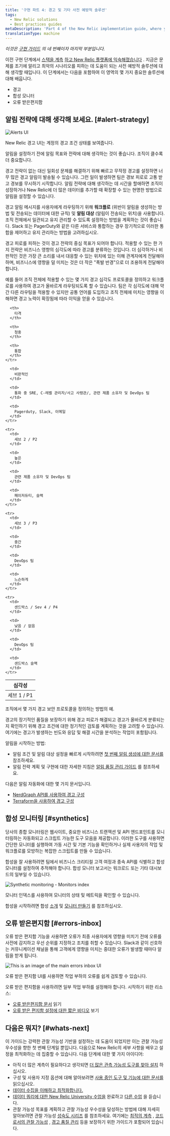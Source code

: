 ```yaml
---
title: '구현 파트 4: 경고 및 기타 사전 예방적 솔루션'
tags:
  - New Relic solutions
  - Best practices guides
metaDescription: 'Part 4 of the New Relic implementation guide, where you think about your alerting strategies, and set up alerting, synthetic monitors, and errors inbox.'
translationType: machine
---
```





_이것은 [구현 가이드](/docs/new-relic-solutions/get-started/implementation-guide-intro) 의 네 번째이자 마지막 부분입니다._

이전 구현 단계에서 [스택을 계측](/docs/new-relic-solutions/get-started/implementation-guide-instrument) [하고 New Relic 플랫폼에 익숙해졌습니다](/docs/new-relic-solutions/get-started/implementation-guide-organize-data) . 지금은 문제를 조기에 알리고 최악의 시나리오를 피하는 데 도움이 되는 사전 예방적 솔루션에 대해 생각할 때입니다. 이 단계에서는 다음을 포함하여 이 영역의 몇 가지 중요한 솔루션에 대해 배웁니다.

* 경고
* 합성 모니터
* 오류 받은편지함

## 알림 전략에 대해 생각해 보세요. [#alert-strategy]

<img
  title="Alerts UI"
  alt="Alerts UI"
  src={alertsAlertingUi}
/>

<figcaption>
  New Relic 경고 UI는 계정의 경고 조건 상태를 보여줍니다.
</figcaption>

알림을 설정하기 전에 알림 목표와 전략에 대해 생각하는 것이 좋습니다. 조직이 클수록 더 중요합니다.

경고 전략이 없는 대신 일회성 문제를 해결하기 위해 빠르고 무작정 경고를 설정하면 너무 많은 경고 알림이 발송될 수 있습니다. 그런 일이 발생하면 팀은 경보 피로로 고통 받고 경보를 무시하기 시작합니다. 알림 전략에 대해 생각하는 데 시간을 할애하면 조직이 성장하거나 New Relic에 더 많은 데이터를 추가할 때 확장할 수 있는 현명한 방법으로 알림을 설정할 수 있습니다.

경고 알림 메시지를 사용자에게 라우팅하기 위해 **워크플로** (위반이 알림을 생성하는 방법 및 전송되는 데이터에 대한 규칙) 및 **알림 대상** (알림이 전송되는 위치)을 사용합니다. 조직 전체에서 일관되고 유지 관리할 수 있도록 설정하는 방법을 계획하는 것이 좋습니다. Slack 또는 PagerDuty와 같은 다른 서비스와 통합하는 경우 장기적으로 이러한 통합을 제어하고 유지 관리하는 방법을 고려하십시오.

경고 피로를 피하는 것이 경고 전략의 중심 목표가 되어야 합니다. 적용할 수 있는 한 가지 전략은 비즈니스 영향의 심각도에 따라 경고를 분류하는 것입니다. 더 심각하거나 비판적인 것은 가장 큰 소리를 내서 대응할 수 있는 위치에 있는 이해 관계자에게 전달해야 하며, 비즈니스에 영향을 덜 미치는 것은 더 작은 "폭발 반경"으로 더 조용하게 전달해야 합니다.

예를 들어 조직 전체에 적용할 수 있는 몇 가지 경고 심각도 프로토콜을 정의하고 워크플로를 사용하여 경고가 올바르게 라우팅되도록 할 수 있습니다. 팀은 각 심각도에 대해 약간 다른 라우팅을 적용할 수 있지만 공통 언어를 도입하고 조직 전체에 미치는 영향을 이해하면 경고 노력이 확장됨에 따라 이익을 얻을 수 있습니다.

<table>
  <thead>
    <tr>
      <th>
        심각성
      </th>

      <th>
        타격
      </th>

      <th>
        청중
      </th>

      <th>
        통합
      </th>
    </tr>
  </thead>

  <tbody>
    <tr>
      <td>
        세브 1 / P1
      </td>

      <td>
        비판적인
      </td>

      <td>
        통화 중 SRE, C-레벨 관리자/사고 사령관/, 관련 제품 소유자 및 DevOps 팀
      </td>

      <td>
        Pagerduty, Slack, 이메일
      </td>
    </tr>

    <tr>
      <td>
        세브 2 / P2
      </td>

      <td>
        높은
      </td>

      <td>
        관련 제품 소유자 및 DevOps 팀
      </td>

      <td>
        페이저듀티, 슬랙
      </td>
    </tr>

    <tr>
      <td>
        세브 3 / P3
      </td>

      <td>
        중간
      </td>

      <td>
        DevOps 팀
      </td>

      <td>
        느슨하게
      </td>
    </tr>

    <tr>
      <td>
        샌드박스 / Sev 4 / P4
      </td>

      <td>
        낮음 / 없음
      </td>

      <td>
        DevOps 팀
      </td>

      <td>
        샌드박스 슬랙
      </td>
    </tr>
  </tbody>
</table>

<figcaption>
  조직에서 몇 가지 경고 보안 프로토콜을 정의하는 방법의 예.
</figcaption>

경고의 장기적인 품질을 보장하기 위해 경고 피로가 해결되고 경고가 올바르게 분류되는지 확인하기 위해 경고 조건에 대한 정기적인 검토를 계획하는 것을 고려할 수 있습니다. 여기에는 경고가 발생하는 빈도와 응답 및 해결 시간을 분석하는 작업이 포함됩니다.

알림을 시작하는 방법:

* 알림 조건 및 알림 대상 설정을 빠르게 시작하려면 [첫 번째 알림 생성에 대한 문서를](/docs/alerts-applied-intelligence/new-relic-alerts/get-started/your-first-nrql-condition) 참조하세요.
* 알림 전략 계획 및 구현에 대한 자세한 지침은 [알림 품질 관리 가이드](/docs/new-relic-solutions/observability-maturity/uptime-performance-reliability/alert-quality-management-guide) 를 참조하세요.

다음은 알림 자동화에 대한 몇 가지 문서입니다.

* [NerdGraph API를 사용하여 경고 구성](/docs/alerts-applied-intelligence/new-relic-alerts/advanced-alerts/alerts-nerdgraph/nerdgraph-api-examples)
* [Terraform을 사용하여 경고 구성](https://newrelic.com/blog/how-to-relic/observability-as-code-new-relic-terraform-provider)

## 합성 모니터링 [#synthetics]

당사의 종합 모니터링은 웹사이트, 중요한 비즈니스 트랜잭션 및 API 엔드포인트를 모니터링하는 자동화되고 스크립트 가능한 도구 모음을 제공합니다. 이러한 도구를 사용하면 간단한 모니터를 실행하여 가동 시간 및 기본 기능을 확인하거나 실제 사용자의 작업 및 워크플로를 모방하는 복잡한 스크립트를 만들 수 있습니다.

합성을 잘 사용하려면 팀에서 비즈니스 크리티컬 고객 여정과 종속 API를 식별하고 합성 모니터를 설정하여 추적해야 합니다. 합성 모니터 보고서는 워크로드 또는 기타 대시보드의 일부일 수 있습니다.

<img
  title="Synthetic monitoring - Monitors index"
  alt="Synthetic monitoring - Monitors index"
  src={syntheticMonitorIndex}
/>

<figcaption>
  모니터 인덱스를 사용하여 모니터의 상태 및 메트릭을 확인할 수 있습니다.
</figcaption>

합성을 시작하려면 합성 [소개](/docs/synthetics/synthetic-monitoring/getting-started/get-started-synthetic-monitoring) 및 [모니터 만들기](/docs/synthetics/synthetic-monitoring/using-monitors/add-edit-monitors) 를 참조하십시오.

## 오류 받은편지함 [#errors-inbox]

오류 받은 편지함 기능을 사용하면 오류가 최종 사용자에게 영향을 미치기 전에 오류를 사전에 감지하고 우선 순위를 지정하고 조치를 취할 수 있습니다. Slack과 같이 선호하는 커뮤니케이션 채널을 통해 고객에게 영향을 미치는 중대한 오류가 발생할 때마다 알림을 받게 됩니다.

<img
  title="ui-main"
  alt="This is an image of the main errors inbox UI"
  src={errorsinboxErrorsUi}
/>

<figcaption>
  오류 받은 편지함 UI를 사용하면 작업 부하의 오류를 쉽게 검토할 수 있습니다.
</figcaption>

오류 받은 편지함을 사용하려면 일부 작업 부하를 설정해야 합니다. 시작하기 위한 리소스:

* [오류 받은편지함 문서](/docs/errors-inbox/errors-inbox) 읽기
* [오류 받은 편지함 설정에 대한 짧은 비디오](https://www.youtube.com/watch?v=HEbX0dgeGGw) 보기

## 다음은 뭐지? [#whats-next]

이 가이드는 강력한 관찰 가능성 기반을 설정하는 데 도움이 되었지만 이는 관찰 가능성 우수성을 향한 첫 번째 단계일 뿐입니다. 다음으로 New Relic의 세부 사항을 배우고 설정을 최적화하는 데 집중할 수 있습니다. 다음 단계에 대한 몇 가지 아이디어:

* 아직 더 많은 계측이 필요하다고 생각되면 [더 많은 관측 가능성 도구를 찾아 설치](https://newrelic.com/instant-observability) 하십시오.
* 구성 및 사용자 지정 옵션에 대해 알아보려면 [사용 중인 도구 및 기능에 대한 문서를](http://docs.newrelic.com) 읽으십시오.
* [데이터 수집을 이해하고 최적화합니다.](/docs/data-apis/manage-data/manage-your-data)
* [데이터 쿼리에 대한 New Relic University 수업을](https://learn.newrelic.com/writing-nrql-queries) 완료하고 [다른 수업](https://learn.newrelic.com) 을 듣습니다.
* 관찰 가능성 목표를 계획하고 관찰 가능성 우수성을 달성하는 방법에 대해 자세히 알아보려면 관찰 가능성 [성숙도 시리즈](/docs/new-relic-solutions/observability-maturity/introduction) 를 참조하세요. 여기에는 [최적의 계측](/docs/new-relic-solutions/observability-maturity/operational-efficiency/service-characterization-optimize-telemetry-data-guide) , [코드로서의 관찰 가능성](/docs/new-relic-solutions/observability-maturity/operational-efficiency/observability-as-code-guide) , [경고 품질 관리](/docs/new-relic-solutions/observability-maturity/uptime-performance-reliability/alert-quality-management-guide) 등을 보장하기 위한 가이드가 포함되어 있습니다.